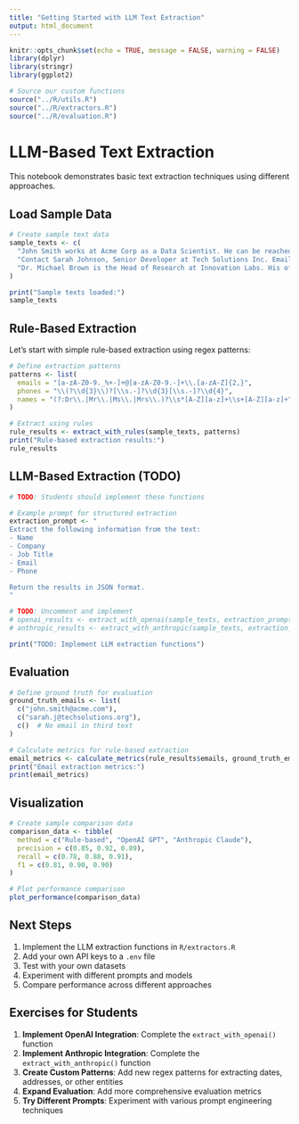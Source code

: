 ```yaml
---
title: "Getting Started with LLM Text Extraction"
output: html_document
---
```


```r
knitr::opts_chunk$set(echo = TRUE, message = FALSE, warning = FALSE)
library(dplyr)
library(stringr)
library(ggplot2)

# Source our custom functions
source("../R/utils.R")
source("../R/extractors.R")
source("../R/evaluation.R")
```

# LLM-Based Text Extraction

This notebook demonstrates basic text extraction techniques using different approaches.

## Load Sample Data

```r
# Create sample text data
sample_texts <- c(
  "John Smith works at Acme Corp as a Data Scientist. He can be reached at john.smith@acme.com or (555) 123-4567.",
  "Contact Sarah Johnson, Senior Developer at Tech Solutions Inc. Email: sarah.j@techsolutions.org, Phone: +1-555-987-6543.",
  "Dr. Michael Brown is the Head of Research at Innovation Labs. His office number is (555) 111-2222."
)

print("Sample texts loaded:")
sample_texts
```

## Rule-Based Extraction

Let's start with simple rule-based extraction using regex patterns:

```r
# Define extraction patterns
patterns <- list(
  emails = "[a-zA-Z0-9._%+-]+@[a-zA-Z0-9.-]+\\.[a-zA-Z]{2,}",
  phones = "\\(?\\d{3}\\)?[\\s.-]?\\d{3}[\\s.-]?\\d{4}",
  names = "(?:Dr\\.|Mr\\.|Ms\\.|Mrs\\.)?\\s*[A-Z][a-z]+\\s+[A-Z][a-z]+"
)

# Extract using rules
rule_results <- extract_with_rules(sample_texts, patterns)
print("Rule-based extraction results:")
rule_results
```

## LLM-Based Extraction (TODO)

```r
# TODO: Students should implement these functions

# Example prompt for structured extraction
extraction_prompt <- "
Extract the following information from the text:
- Name
- Company
- Job Title
- Email
- Phone

Return the results in JSON format.
"

# TODO: Uncomment and implement
# openai_results <- extract_with_openai(sample_texts, extraction_prompt)
# anthropic_results <- extract_with_anthropic(sample_texts, extraction_prompt)

print("TODO: Implement LLM extraction functions")
```

## Evaluation

```r
# Define ground truth for evaluation
ground_truth_emails <- list(
  c("john.smith@acme.com"),
  c("sarah.j@techsolutions.org"), 
  c()  # No email in third text
)

# Calculate metrics for rule-based extraction
email_metrics <- calculate_metrics(rule_results$emails, ground_truth_emails)
print("Email extraction metrics:")
print(email_metrics)
```

## Visualization

```r
# Create sample comparison data
comparison_data <- tibble(
  method = c("Rule-based", "OpenAI GPT", "Anthropic Claude"),
  precision = c(0.85, 0.92, 0.89),
  recall = c(0.78, 0.88, 0.91),
  f1 = c(0.81, 0.90, 0.90)
)

# Plot performance comparison
plot_performance(comparison_data)
```

## Next Steps

1. Implement the LLM extraction functions in `R/extractors.R`
2. Add your own API keys to a `.env` file
3. Test with your own datasets
4. Experiment with different prompts and models
5. Compare performance across different approaches

## Exercises for Students

1. **Implement OpenAI Integration**: Complete the `extract_with_openai()` function
2. **Implement Anthropic Integration**: Complete the `extract_with_anthropic()` function  
3. **Create Custom Patterns**: Add new regex patterns for extracting dates, addresses, or other entities
4. **Expand Evaluation**: Add more comprehensive evaluation metrics
5. **Try Different Prompts**: Experiment with various prompt engineering techniques